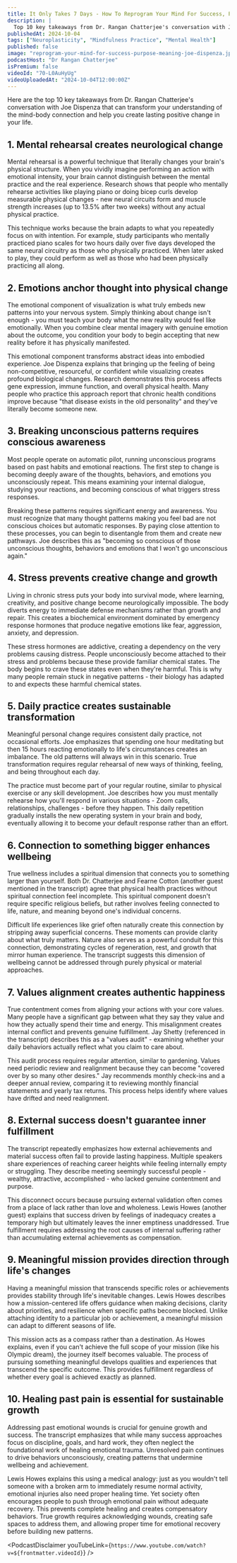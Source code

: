 ```yaml
---
title: It Only Takes 7 Days - How To Reprogram Your Mind For Success, Purpose & Meaning | Joe Dispenza
description: |
  Top 10 key takeaways from Dr. Rangan Chatterjee's conversation with Joe Dispenza that can transform your understanding of the mind-body connection and help you create lasting positive change in your life.
publishedAt: 2024-10-04
tags: ["Neuroplasticity", "Mindfulness Practice", "Mental Health"]
published: false
image: "reprogram-your-mind-for-success-purpose-meaning-joe-dispenza.jpg"
podcastHost: "Dr Rangan Chatterjee"
isPremium: false
videoId: "70-L0AuHyUg"
videoUploadedAt: "2024-10-04T12:00:00Z"
---
```



<PodcastSummaryPageLayout frontmatter={frontmatter}>
Here are the top 10 key takeaways from Dr. Rangan Chatterjee's conversation with Joe Dispenza that can transform your understanding of the mind-body connection and help you create lasting positive change in your life.

## 1. Mental rehearsal creates neurological change

Mental rehearsal is a powerful technique that literally changes your brain's physical structure. When you vividly imagine performing an action with emotional intensity, your brain cannot distinguish between the mental practice and the real experience. Research shows that people who mentally rehearse activities like playing piano or doing bicep curls develop measurable physical changes - new neural circuits form and muscle strength increases (up to 13.5% after two weeks) without any actual physical practice.

This technique works because the brain adapts to what you repeatedly focus on with intention. For example, study participants who mentally practiced piano scales for two hours daily over five days developed the same neural circuitry as those who physically practiced. When later asked to play, they could perform as well as those who had been physically practicing all along.

## 2. Emotions anchor thought into physical change

The emotional component of visualization is what truly embeds new patterns into your nervous system. Simply thinking about change isn't enough - you must teach your body what the new reality would feel like emotionally. When you combine clear mental imagery with genuine emotion about the outcome, you condition your body to begin accepting that new reality before it has physically manifested.

This emotional component transforms abstract ideas into embodied experience. Joe Dispenza explains that bringing up the feeling of being non-competitive, resourceful, or confident while visualizing creates profound biological changes. Research demonstrates this process affects gene expression, immune function, and overall physical health. Many people who practice this approach report that chronic health conditions improve because "that disease exists in the old personality" and they've literally become someone new.

## 3. Breaking unconscious patterns requires conscious awareness

Most people operate on automatic pilot, running unconscious programs based on past habits and emotional reactions. The first step to change is becoming deeply aware of the thoughts, behaviors, and emotions you unconsciously repeat. This means examining your internal dialogue, studying your reactions, and becoming conscious of what triggers stress responses.

Breaking these patterns requires significant energy and awareness. You must recognize that many thought patterns making you feel bad are not conscious choices but automatic responses. By paying close attention to these processes, you can begin to disentangle from them and create new pathways. Joe describes this as "becoming so conscious of those unconscious thoughts, behaviors and emotions that I won't go unconscious again."

## 4. Stress prevents creative change and growth

Living in chronic stress puts your body into survival mode, where learning, creativity, and positive change become neurologically impossible. The body diverts energy to immediate defense mechanisms rather than growth and repair. This creates a biochemical environment dominated by emergency response hormones that produce negative emotions like fear, aggression, anxiety, and depression.

These stress hormones are addictive, creating a dependency on the very problems causing distress. People unconsciously become attached to their stress and problems because these provide familiar chemical states. The body begins to crave these states even when they're harmful. This is why many people remain stuck in negative patterns - their biology has adapted to and expects these harmful chemical states.

## 5. Daily practice creates sustainable transformation

Meaningful personal change requires consistent daily practice, not occasional efforts. Joe emphasizes that spending one hour meditating but then 15 hours reacting emotionally to life's circumstances creates an imbalance. The old patterns will always win in this scenario. True transformation requires regular rehearsal of new ways of thinking, feeling, and being throughout each day.

The practice must become part of your regular routine, similar to physical exercise or any skill development. Joe describes how you must mentally rehearse how you'll respond in various situations - Zoom calls, relationships, challenges - before they happen. This daily repetition gradually installs the new operating system in your brain and body, eventually allowing it to become your default response rather than an effort.

## 6. Connection to something bigger enhances wellbeing

True wellness includes a spiritual dimension that connects you to something larger than yourself. Both Dr. Chatterjee and Fearne Cotton (another guest mentioned in the transcript) agree that physical health practices without spiritual connection feel incomplete. This spiritual component doesn't require specific religious beliefs, but rather involves feeling connected to life, nature, and meaning beyond one's individual concerns.

Difficult life experiences like grief often naturally create this connection by stripping away superficial concerns. These moments can provide clarity about what truly matters. Nature also serves as a powerful conduit for this connection, demonstrating cycles of regeneration, rest, and growth that mirror human experience. The transcript suggests this dimension of wellbeing cannot be addressed through purely physical or material approaches.

## 7. Values alignment creates authentic happiness

True contentment comes from aligning your actions with your core values. Many people have a significant gap between what they say they value and how they actually spend their time and energy. This misalignment creates internal conflict and prevents genuine fulfillment. Jay Shetty (referenced in the transcript) describes this as a "values audit" - examining whether your daily behaviors actually reflect what you claim to care about.

This audit process requires regular attention, similar to gardening. Values need periodic review and realignment because they can become "covered over by so many other desires." Jay recommends monthly check-ins and a deeper annual review, comparing it to reviewing monthly financial statements and yearly tax returns. This process helps identify where values have drifted and need realignment.

## 8. External success doesn't guarantee inner fulfillment

The transcript repeatedly emphasizes how external achievements and material success often fail to provide lasting happiness. Multiple speakers share experiences of reaching career heights while feeling internally empty or struggling. They describe meeting seemingly successful people - wealthy, attractive, accomplished - who lacked genuine contentment and purpose.

This disconnect occurs because pursuing external validation often comes from a place of lack rather than love and wholeness. Lewis Howes (another guest) explains that success driven by feelings of inadequacy creates a temporary high but ultimately leaves the inner emptiness unaddressed. True fulfillment requires addressing the root causes of internal suffering rather than accumulating external achievements as compensation.

## 9. Meaningful mission provides direction through life's changes

Having a meaningful mission that transcends specific roles or achievements provides stability through life's inevitable changes. Lewis Howes describes how a mission-centered life offers guidance when making decisions, clarity about priorities, and resilience when specific paths become blocked. Unlike attaching identity to a particular job or achievement, a meaningful mission can adapt to different seasons of life.

This mission acts as a compass rather than a destination. As Howes explains, even if you can't achieve the full scope of your mission (like his Olympic dream), the journey itself becomes valuable. The process of pursuing something meaningful develops qualities and experiences that transcend the specific outcome. This provides fulfillment regardless of whether every goal is achieved exactly as planned.

## 10. Healing past pain is essential for sustainable growth

Addressing past emotional wounds is crucial for genuine growth and success. The transcript emphasizes that while many success approaches focus on discipline, goals, and hard work, they often neglect the foundational work of healing emotional trauma. Unresolved pain continues to drive behaviors unconsciously, creating patterns that undermine wellbeing and achievement.

Lewis Howes explains this using a medical analogy: just as you wouldn't tell someone with a broken arm to immediately resume normal activity, emotional injuries also need proper healing time. Yet society often encourages people to push through emotional pain without adequate recovery. This prevents complete healing and creates compensatory behaviors. True growth requires acknowledging wounds, creating safe spaces to address them, and allowing proper time for emotional recovery before building new patterns.

<PodcastDisclaimer
  youTubeLink={`https://www.youtube.com/watch?v=${frontmatter.videoId}`}
/>

</PodcastSummaryPageLayout>
